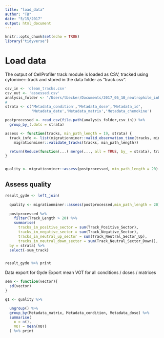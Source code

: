 ```yaml
---
title: "load_data"
author: "TB"
date: "5/15/2017"
output: html_document
---
```


```r
knitr::opts_chunk$set(echo = TRUE)
library("tidyverse")
```

# Load data 
The output of CellProfiler track module is loaded as CSV, tracked using cytominer::track and 
stored in the data folder as "track.csv". 
```r
csv_in <- 'clean_tracks.csv'
csv_out <- 'assessed.csv'
analysis_folder <- '/Users/tbecker/Documents/2017_05_10_neutrophile_inhibitor/workspace/analysis/2018_ltb4'
#
strata <- c('Metadata_condition','Metadata_dose','Metadata_id',
            'Metadata_date','Metadata_matrix','Metadata_chemokine')

postprocessed <- read_csv(file.path(analysis_folder,csv_in)) %>% 
  group_by_(.dots = strata)
```

```r
assess <- function(tracks, min_path_length = 19, strata) {
  track_info <- list(migrationminer::valid_observation_time(tracks, min_path_length),
    migrationminer::validate_tracks(tracks, min_path_length))

  return(Reduce(function(...) merge(..., all = TRUE, by_ = strata), track_info))
}


quality <- migrationminer::assess(postprocessed, min_path_length = 20)
```

## Assess quality
```r
result_gyde <- left_join(
  
  quality <- migrationminer::assess(postprocessed,min_path_length = 20),
  
  postprocessed %>%
    filter(Track_Length > 20) %>%
    summarise(
      tracks_in_positive_sector = sum(Track_Positive_Sector),
      tracks_in_negative_sector = sum(Track_Negative_Sector),
      tracks_in_neutral_up_sector = sum(Track_Neutral_Sector_Up),
      tracks_in_neutral_down_sector = sum(Track_Neutral_Sector_Down)),
  by = strata) %>%
  select(-sum_track) 


result_gyde %>% print


```

Data export for Gyde
Export mean VOT for all conditions / doses / matrices

```r
sem <- function(vector){
  sd(vector)
}

q1 <- quality %>% 

  ungroup() %>%
  group_by(Metadata_matrix, Metadata_condition, Metadata_dose) %>%
  summarise(
    n = n(),
    VOT = mean(VOT)
  ) %>% print

```

